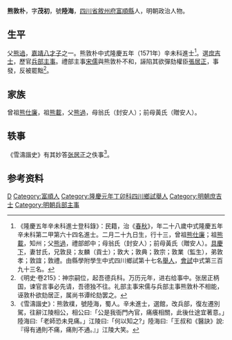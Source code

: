 {{明清人物信息框
| 姓名 = 熊敦朴
| 原名 =
| 圖片名稱= 
| 圖片大小 =
| 圖片說明 = 
| 最高職務 = 兵部主事
| 國家 = 大明 
| 爵位 =
| 籍貫 = [[四川省|四川省]][[敘州府|敘州府]][[富順縣|富順縣]]
| 族裔 = 
| 字號 = 字茂初，號陸海
| 諡號 =
| 出生日期 = 嘉靖二十三年（1544年）二月二十九日
| 出生地點 =
| 逝世日期 = 卒年不詳
| 逝世地點 =
| 墓葬 =
| 配偶 = 甘氏
| 親屬 = 
| 出身 =
* 隆慶五年辛未科進士出身
| 經歷 =
| 著作 =  
}}
'''熊敦朴'''{{BD|1544年||？年||}}，字'''茂初'''，號'''陸海'''，[[四川省|四川省]][[敘州府|敘州府]][[富順縣|富順縣]]人，明朝政治人物。

==生平==
父[[熊過|熊過]]，[[嘉靖八才子|嘉靖八才子]]之一。熊敦朴中式隆慶五年（1571年）辛未科進士<ref>《隆慶五年辛未科進士登科錄》：民籍，治《[[春秋|春秋]]》，年二十八歲中式隆慶五年辛未科第二甲第六十四名進士。二月二十九日生，行十三，曾祖[[熊仕廉|熊仕廉]]；祖[[熊載|熊載]]，知州；父[[熊過|熊過]]，禮部郎中；母翁氏（封安人）；前母黃氏（贈安人）。[[具慶下|具慶下]]，妻甘氏，兄敦艮；友麟（貢士）；敦大；敦典；敦宗；敦業（監生），弟敦孝；敦誼；敦禮。由縣學附學生中式四川鄉試第十七名[[舉人|舉人]]，[[會試|會試]]中式第三百九十三名。</ref>。選[[庶吉士|庶吉士]]，歷官[[兵部|兵部]][[主事|主事]]。禮部主事[[宋儒_(隆慶進士)|宋儒]]與熊敦朴不和，誣陷其欲彈劾權臣[[張居正|張居正]]，事發，反被罷黜<ref>《明史·卷215》：神宗嗣位，起吾德兵科。万历元年，进右给事中。张居正柄国，谏官言事必先请，吾德独不往。礼部主事宋儒与兵部主事熊敦朴不相能，诬敦朴欲劾居正，属尚书谭纶劾罢之。</ref>。

==家族==
曾祖[[熊仕廉|熊仕廉]]，祖[[熊載|熊載]]，父[[熊過|熊過]]，母翁氏（封安人）；前母黃氏（贈安人）。

== 轶事 ==
《雪濤諧史》有其妙答[[张居正|张居正]]之佚事<ref>《雪濤諧史》：熊敦樸，號陸海，蜀人。辛未進士，選館，改兵部，復左遷別駕，往辭江陵相公，相公曰:「公是我衙門內官，痛癢相關，此後仕途宜著意。」陸海曰:「老師恐未見痛。」江陵曰:「何以知之?」陸海曰:「王叔和《醫訣》說:『得有通則不痛，痛則不通。』」江陵大笑。</ref>。

== 参考资料 ==
{{reflist}}

{{隆慶五年辛未科殿试金榜}}

{{規範控制}}

{{DEFAULTSORT:Xiong熊}}
[[Category:熊姓|D]]
[[Category:富順人|Category:富順人]]
[[Category:隆慶元年丁卯科四川鄉試舉人|Category:隆慶元年丁卯科四川鄉試舉人]]
[[Category:明朝庶吉士|Category:明朝庶吉士]]
[[Category:明朝兵部主事|Category:明朝兵部主事]]


{{明朝人物小作品}}